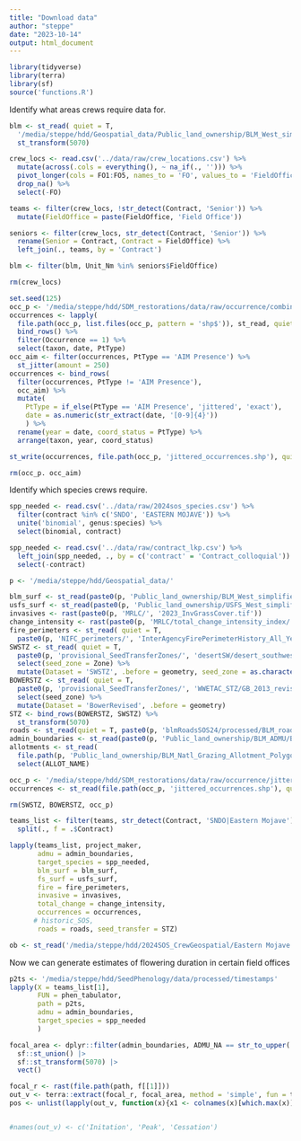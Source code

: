 ```yaml
---
title: "Download data"
author: "steppe"
date: "2023-10-14"
output: html_document
---
```


```r
library(tidyverse)
library(terra)
library(sf)
source('functions.R')
```

Identify what areas crews require data for. 

```r

blm <- st_read( quiet = T,
  '/media/steppe/hdd/Geospatial_data/Public_land_ownership/BLM_West_simplified/BLM_West_simplified.shp') %>% 
  st_transform(5070)

crew_locs <- read.csv('../data/raw/crew_locations.csv') %>% 
  mutate(across(.cols = everything(), ~ na_if(., ''))) %>% 
  pivot_longer(cols = FO1:FO5, names_to = 'FO', values_to = 'FieldOffice' ) %>% 
  drop_na() %>% 
  select(-FO)

teams <- filter(crew_locs, !str_detect(Contract, 'Senior')) %>% 
  mutate(FieldOffice = paste(FieldOffice, 'Field Office')) 

seniors <- filter(crew_locs, str_detect(Contract, 'Senior')) %>% 
  rename(Senior = Contract, Contract = FieldOffice) %>% 
  left_join(., teams, by = 'Contract')

blm <- filter(blm, Unit_Nm %in% seniors$FieldOffice)

rm(crew_locs)
```


```r
set.seed(125)
occ_p <- '/media/steppe/hdd/SDM_restorations/data/raw/occurrence/combined_records'
occurrences <- lapply(
  file.path(occ_p, list.files(occ_p, pattern = 'shp$')), st_read, quiet = T) |>
  bind_rows() %>% 
  filter(Occurrence == 1) %>% 
  select(taxon, date, PtType)
occ_aim <- filter(occurrences, PtType == 'AIM Presence') %>% 
  st_jitter(amount = 250)
occurrences <- bind_rows(
  filter(occurrences, PtType != 'AIM Presence'), 
  occ_aim) %>% 
  mutate(
    PtType = if_else(PtType == 'AIM Presence', 'jittered', 'exact'),
    date = as.numeric(str_extract(date, '[0-9]{4}'))
    ) %>% 
  rename(year = date, coord_status = PtType) %>% 
  arrange(taxon, year, coord_status)

st_write(occurrences, file.path(occ_p, 'jittered_occurrences.shp'), quiet = T, append = F)

rm(occ_p. occ_aim)
```

Identify which species crews require. 

```r

spp_needed <- read.csv('../data/raw/2024sos_species.csv') %>% 
  filter(contract %in% c('SNDO', 'EASTERN MOJAVE')) %>% 
  unite('binomial', genus:species) %>% 
  select(binomial, contract)

spp_needed <- read.csv('../data/raw/contract_lkp.csv') %>% 
  left_join(spp_needed, ., by = c('contract' = 'Contract_colloquial')) %>% 
  select(-contract)
```

```r

p <- '/media/steppe/hdd/Geospatial_data/'

blm_surf <- st_read(paste0(p, 'Public_land_ownership/BLM_West_simplified/BLM_West_simplified.shp'), quiet = TRUE)
usfs_surf <- st_read(paste0(p, 'Public_land_ownership/USFS_West_simplified/USFS_West_simplified.shp'), quiet = TRUE)
invasives <- rast(paste0(p, 'MRLC/', '2023_InvGrassCover.tif'))
change_intensity <- rast(paste0(p, 'MRLC/total_change_intensity_index/', 'TCII_3arc.tif'))
fire_perimeters <- st_read( quiet = T,
  paste0(p, 'NIFC_perimeters/', 'InterAgencyFirePerimeterHistory_All_Years_View-Simplified.shp'))
SWSTZ <- st_read( quiet = T,
  paste0(p, 'provisional_SeedTransferZones/', 'desertSW/desert_southwest_provisional_seed_transfer_zones_USGS.shp')) %>% 
  select(seed_zone = Zone) %>% 
  mutate(Dataset = 'SWSTZ', .before = geometry, seed_zone = as.character(seed_zone))
BOWERSTZ <- st_read( quiet = T,
  paste0(p, 'provisional_SeedTransferZones/', 'WWETAC_STZ/GB_2013_revised_reduced.shp')) %>% 
  select(seed_zone) %>% 
  mutate(Dataset = 'BowerRevised', .before = geometry)
STZ <- bind_rows(BOWERSTZ, SWSTZ) %>% 
  st_transform(5070)
roads <- st_read(quiet = T, paste0(p, 'blmRoadsSOS24/processed/BLM_roads.shp'))
admin_boundaries <- st_read(paste0(p, 'Public_land_ownership/BLM_ADMU/BLM_ADMU_BOUNDARIES.shp'), quiet = TRUE)
allotments <- st_read(
  file.path(p, 'Public_land_ownership/BLM_Natl_Grazing_Allotment_Polygons/Allotment-simp.shp'), quiet = T) %>% 
  select(ALLOT_NAME)

occ_p <- '/media/steppe/hdd/SDM_restorations/data/raw/occurrence/jittered_occurrences'
occurrences <- st_read(file.path(occ_p, 'jittered_occurrences.shp'), quiet = T)

rm(SWSTZ, BOWERSTZ, occ_p)
```


```r

teams_list <- filter(teams, str_detect(Contract, 'SNDO|Eastern Mojave')) %>% 
  split(., f = .$Contract)

lapply(teams_list, project_maker,
       admu = admin_boundaries, 
       target_species = spp_needed, 
       blm_surf = blm_surf, 
       fs_surf = usfs_surf, 
       fire = fire_perimeters, 
       invasive = invasives, 
       total_change = change_intensity, 
       occurrences = occurrences, 
      # historic_SOS, 
       roads = roads, seed_transfer = STZ)

ob <- st_read('/media/steppe/hdd/2024SOS_CrewGeospatial/Eastern Mojave - P102073/Geodata/Species/SDM/Salazaria_mexicana.shp')

```

Now we can generate estimates of flowering duration in certain field offices

```r

p2ts <- '/media/steppe/hdd/SeedPhenology/data/processed/timestamps'
lapply(X = teams_list[1], 
       FUN = phen_tabulator,
       path = p2ts, 
       admu = admin_boundaries, 
       target_species = spp_needed
       )

focal_area <- dplyr::filter(admin_boundaries, ADMU_NA == str_to_upper('St. George Field Office' )) |>
  sf::st_union() |>
  sf::st_transform(5070) |>
  vect()

focal_r <- rast(file.path(path, f[[1]]))
out_v <- terra::extract(focal_r, focal_area, method = 'simple', fun = table, na.rm = T, ID = FALSE)
pos <- unlist(lapply(out_v, function(x){x1 <- colnames(x)[which.max(x)]})) # most common doy for event


#names(out_v) <- c('Initation', 'Peak', 'Cessation')
```


